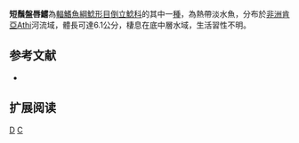 {{Speciesbox 
| taxon = Chiloglanis brevibarbis
| status = NE
| status_system = IUCN3.1
| authority = [[Boulenger|Boulenger]], 1902
| synonyms = *''Chiloglanis brevibarbus'', Boulenger, 1902
}}

'''短鬚盤唇鱨'''為[[輻鰭魚綱|輻鰭魚綱]][[鯰形目|鯰形目]][[倒立鯰科|倒立鯰科]]的其中一[[種|種]]，為熱帶淡水魚，分布於[[非洲|非洲]][[肯亞|肯亞]]Athi河流域，體長可達6.1公分，棲息在底中層水域，生活習性不明。
==参考文献==
*{{FishBase_species|genus=Chiloglanis|species=brevibarbis|year=2015|month=5}}

== 扩展阅读 ==
{{refbegin}}
{{wikispecies-inline|Chiloglanis brevibarbis|短鬚盤唇鱨}}
{{refend}}
{{Taxonbar|from=Q3757510}}

[[Category:盤唇鱨屬|D]]
[[Category:1902年描述的魚類|C]]